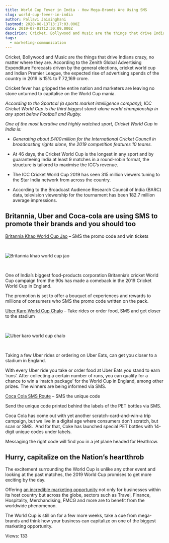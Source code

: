 ```yaml
---
title: World Cup Fever in India - How Mega-Brands Are Using SMS
slug: world-cup-fever-in-india
author: Pallavi Jaisinghani
lastmod: 2020-08-13T13:17:03.000Z
date: 2019-07-01T12:30:09.000Z
descirion: Cricket, Bollywood and Music are the things that drive Indians crazy, no matter where they are. According to the Zenith Global Advertising Expenditure Forecasts driven by the general elections, cricket world cup and Indian Premier League, the expected rise of advertising spends of the country in 2019 is 15% to ₹ 72,169 crore.
tags:
  - marketing-communication
---
```


Cricket, Bollywood and Music are the things that drive Indians crazy, no matter where they are. According to the Zenith Global Advertising Expenditure Forecasts driven by the general elections, cricket world cup and Indian Premier League, the expected rise of advertising spends of the country in 2019 is 15% to ₹ 72,169 crore.


Cricket fever has gripped the entire nation and marketers are leaving no stone unturned to capitalise on the World Cup mania.


*According to the Sportcal (a sports market intelligence company), ICC Cricket World Cup is the third biggest stand-alone world championship in any sport below Football and Rugby.*


*One of the most lucrative and highly watched sport, Cricket World Cup in India is:*


* *Generating about £400 million for the International Cricket Council in broadcasting rights alone, the 2019 competition features 10 teams.*


* At 46 days, the Cricket World Cup is the longest in any sport and by guaranteeing India at least 9 matches in a round-robin format, the structure is tailored to maximise the ICC’s revenue.


* The ICC Cricket World Cup 2019 has seen 315 million viewers tuning to the Star India network from across the country.
* According to the Broadcast Audience Research Council of India (BARC) data, television viewership for the tournament has been 182.7 million average impressions.


**Britannia, Uber and Coca-cola are using SMS to promote their brands and you should too**
------------------------------------------------------------------------------------------


[Britannia Khao World Cup Jao](https://www.britannia.co.in/) – SMS the promo code and win tickets


 


![Britannia khao world cup jao](https://images-msg91.s3.ap-south-1.amazonaws.com/content/images/wordpress/2019/07/Britannia-300x157.jpg)


 


One of India’s biggest food-products corporation Britannia’s cricket World Cup campaign from the 90s has made a comeback in the 2019 Cricket World Cup in England. 


The promotion is set to offer a bouquet of experiences and rewards to millions of consumers who SMS the promo code written on the pack.


[Uber Karo World Cup Chalo](https://www.uber.com/en-IN/blog/uber-icc-worldcup2019/) – Take rides or order food, SMS and get closer to the stadium


 


![Uber karo world cup chalo](https://images-msg91.s3.ap-south-1.amazonaws.com/content/images/wordpress/2019/07/Ubers-print-ad-2-300x168.jpg)


 


Taking a few Uber rides or ordering on Uber Eats, can get you closer to a stadium in England.


With every Uber ride you take or order food at Uber Eats you stand to earn ‘runs’. After collecting a certain number of runs, you can qualify for a chance to win a ‘match package’ for the World Cup in England, among other prizes. The winners are being informed via SMS.


[Coca Cola SMS Route](https://www.coca-colaindia.com/cricket-world-cup-2019-promo) – SMS the unique code


Send the unique code printed behind the labels of the PET bottles via SMS.


Coca Cola has come out with yet another scratch-card-and-win-a trip campaign, but we live in a digital age where consumers don’t scratch, but scan or SMS.  And for that, Coke has launched special PET bottles with 14-digit unique codes under labels.


Messaging the right code will find you in a jet plane headed for Heathrow. 


**Hurry, capitalize on the Nation’s heartthrob**
------------------------------------------------


The excitement surrounding the World Cup is unlike any other event and looking at the past matches, the 2019 World Cup promises to get more exciting by the day.


Offering [an incredible marketing opportunity](https://msg91.com/guide/power-users-guide-sms-marketing-services) not only for businesses within its host country but across the globe, sectors such as Travel, Finance, Hospitality, Merchandising, FMCG and more are to benefit from the worldwide phenomenon.


The World Cup is still on for a few more weeks, take a cue from mega-brands and think how your business can capitalize on one of the biggest marketing opportunity.


 Views: 133


